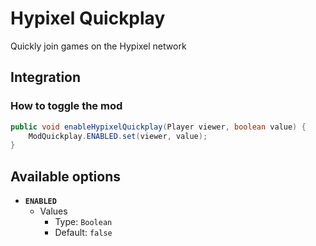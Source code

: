 # Hypixel Quickplay

Quickly join games on the Hypixel network

## Integration

### How to toggle the mod

```java
public void enableHypixelQuickplay(Player viewer, boolean value) {
    ModQuickplay.ENABLED.set(viewer, value);
}
```

## Available options

- __`ENABLED`__
    - Values
        - Type: `Boolean`
        - Default: `false`

